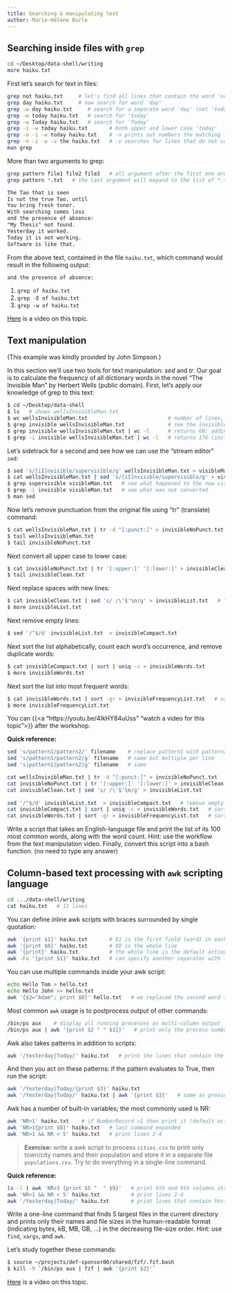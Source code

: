 ```yaml
---
title: Searching & manipulating text
author: Marie-Hélène Burle
---
```


## Searching inside files with `grep`

```.bash
cd ~/Desktop/data-shell/writing
more haiku.txt
```

First let's search for text in files:

```.bash
grep not haiku.txt     # let's find all lines that contain the word 'not'
grep day haiku.txt     # now search for word 'day'
grep -w day haiku.txt     # search for a separate word 'day' (not 'today', etc.)
grep -w today haiku.txt   # search for 'today'
grep -w Today haiku.txt   # search for 'Today'
grep -i -w today haiku.txt       # both upper and lower case 'today'
grep -n -i -w today haiku.txt    # -n prints out numbers the matching lines
grep -n -i -w -v the haiku.txt   # -v searches for lines that do not contain 'the'
man grep
```

More than two arguments to grep:

```.bash
grep pattern file1 file2 file3   # all argument after the first one are assumed to be filenames
grep pattern *.txt   # the last argument will expand to the list of *.txt files
```

<!-- {{< question num="`dissecting a haiku`" >}} -->
```txt
The Tao that is seen
Is not the true Tao, until
You bring fresh toner.
With searching comes loss
and the presence of absence:
"My Thesis" not found.
Yesterday it worked.
Today it is not working.
Software is like that.
```
From the above text, contained in the file `haiku.txt`, which command would result in the following output:
```txt
and the presence of absence:
```
1. `grep of haiku.txt`
2. `grep -E of haiku.txt`
3. `grep -w of haiku.txt`
<!-- {{< /question >}} -->

[Here](https://youtu.be/mbZ8nB-V4zQ) is a video on this topic.

## Text manipulation

(This example was kindly provided by John Simpson.)

In this section we'll use two tools for text manipulation: *sed* and *tr*. Our goal is to calculate the
frequency of all dictionary words in the novel "The Invisible Man" by Herbert Wells (public
domain). First, let's apply our knowledge of grep to this text:

```sh
$ cd ~/Desktop/data-shell
$ ls   # shows wellsInvisibleMan.txt
$ wc wellsInvisibleMan.txt                          # number of lines, words, characters
$ grep invisible wellsInvisibleMan.txt              # see the invisible man
$ grep invisible wellsInvisibleMan.txt | wc -l      # returns 60; adding -w gives the same count
$ grep -i invisible wellsInvisibleMan.txt | wc -l   # returns 176 (includes: invisible Invisible INVISIBLE)
```

Let's sidetrack for a second and see how we can use the "stream editor" `sed`:

```sh
$ sed 's/[iI]nvisible/supervisible/g' wellsInvisibleMan.txt > visibleMan.txt   # make him visible
$ cat wellsInvisibleMan.txt | sed 's/[iI]nvisible/supervisible/g' > visibleMan.txt   # this also works (standard input)
$ grep supervisible visibleMan.txt   # see what happened to the now visible man
$ grep -i invisible visibleMan.txt   # see what was not converted
$ man sed
```

Now let's remove punctuation from the original file using "tr" (translate) command:

```sh
$ cat wellsInvisibleMan.txt | tr -d "[:punct:]" > invisibleNoPunct.txt    # tr only takes standard input
$ tail wellsInvisibleMan.txt
$ tail invisibleNoPunct.txt
```

Next convert all upper case to lower case:

```sh
$ cat invisibleNoPunct.txt | tr '[:upper:]' '[:lower:]' > invisibleClean.txt
$ tail invisibleClean.txt
```

Next replace spaces with new lines:

```sh
$ cat invisibleClean.txt | sed 's/ /\'$'\n/g' > invisibleList.txt   # \'$'\n is a shortcut for a new line
$ more invisibleList.txt
```

Next remove empty lines:

```sh
$ sed '/^$/d' invisibleList.txt  > invisibleCompact.txt
```

Next sort the list alphabetically, count each word's occurrence, and remove duplicate words:

```sh
$ cat invisibleCompact.txt | sort | uniq -c > invisibleWords.txt
$ more invisibleWords.txt
```

Next sort the list into most frequent words:

```sh
$ cat invisibleWords.txt | sort -gr > invisibleFrequencyList.txt   # use 'man sort'
$ more invisibleFrequencyList.txt
```

<!-- > **Exercise:** write a script 'countWords.sh' that takes a text file name as an argument, and returns -->
<!-- > the list of its 100 most common words, i.e. the script should be used as `./countWords.sh -->
<!-- > wellsInvisibleMan.txt`. The script should not leave any intermediate files. Or even better, write a -->
<!-- > function 'countWords()' taking a text file name as an argument. -->

<!-- 10-textManipulation.mkv -->
<!-- {{< yt 4IkHY84uUss 63 >}} -->
You can {{<a "https://youtu.be/4IkHY84uUss" "watch a video for this topic">}} after the workshop.

**Quick reference:**
```sh
sed 's/pattern1/pattern2/' filename    # replace pattern1 with pattern2, one per line
sed 's/pattern1/pattern2/g' filename   # same but multiple per line
sed 's|pattern1|pattern2|g' filename   # same

cat wellsInvisibleMan.txt | tr -d "[:punct:]" > invisibleNoPunct.txt       # remove punctuation; tr only takes standard input
cat invisibleNoPunct.txt | tr '[:upper:]' '[:lower:]' > invisibleClean.txt # convert all upper case to lower case:
cat invisibleClean.txt | sed 's/ /\'$'\n/g' > invisibleList.txt            # replace spaces with new lines;
                                                                           # \'$'\n is a shortcut for a new line
sed '/^$/d' invisibleList.txt  > invisibleCompact.txt   # remove empty lines
cat invisibleCompact.txt | sort | uniq -c > invisibleWords.txt   # sort the list alphabetically, count each word's occurrence
cat invisibleWords.txt | sort -gr > invisibleFrequencyList.txt   # sort the list into most frequent words
```

<!-- {{< question num=39a >}} -->
Write a script that takes an English-language file and print the list of its 100 most common words, along with the word
count. Hint: use the workflow from the text manipulation video. Finally, convert this script into a bash function. (no
need to type any answer)
<!-- {{< /question >}} -->

## Column-based text processing with `awk` scripting language

```sh
cd .../data-shell/writing
cat haiku.txt   # 11 lines
```

You can define inline awk scripts with braces surrounded by single quotation:

```sh
awk '{print $1}' haiku.txt       # $1 is the first field (word) in each line => processing columns
awk '{print $0}' haiku.txt       # $0 is the whole line
awk '{print}' haiku.txt          # the whole line is the default action
awk -Fa '{print $1}' haiku.txt   # can specify another separator with -F ("a" in this case)
```

You can use multiple commands inside your awk script:

```sh
echo Hello Tom > hello.txt
echo Hello John >> hello.txt
awk '{$2="Adam"; print $0}' hello.txt   # we replaced the second word in each line with "Adam"
```

Most common `awk` usage is to postprocess output of other commands:

```sh
/bin/ps aux    # display all running processes as multi-column output
/bin/ps aux | awk '{print $2 " " $11}'   # print only the process number and the command
```

Awk also takes patterns in addition to scripts:

```sh
awk '/Yesterday|Today/' haiku.txt   # print the lines that contain the words Yesterday or Today
```

And then you act on these patterns: if the pattern evaluates to True, then run the script:

```sh
awk '/Yesterday|Today/{print $3}' haiku.txt
awk '/Yesterday|Today/' haiku.txt | awk '{print $3}'   # same as previous line
```

Awk has a number of built-in variables; the most commonly used is NR:

```sh
awk 'NR>1' haiku.txt    # if NumberRecord >1 then print it (default action), i.e. skip the first line
awk 'NR>1{print $0}' haiku.txt   # last command expanded
awk 'NR>1 && NR < 5' haiku.txt   # print lines 2-4
```

> **Exercise:** write a awk script to process `cities.csv` to print only town/city names and their
> population and store it in a separate file `populations.csv`. Try to do everything in a single-line
> command.

**Quick reference:**
```sh
ls -l | awk 'NR>3 {print $5 "  " $9}'   # print 5th and 9th columns starting with line 4
awk 'NR>1 && NR < 5' haiku.txt          # print lines 2-4
awk '/Yesterday|Today/' haiku.txt       # print lines that contain Yesterday or Today
```

<!-- {{< question num=41a >}} -->
Write a one-line command that finds 5 largest files in the current directory and prints only their names and file sizes
in the human-readable format (indicating bytes, kB, MB, GB, ...) in the decreasing file-size order. Hint: use `find`,
`xargs`, and `awk`.
<!-- {{< /question >}} -->

<!-- {{< question num=42 >}} -->
Let's study together these commands:
```sh
$ source ~/projects/def-sponsor00/shared/fzf/.fzf.bash
$ kill -9 `/bin/ps aux | fzf | awk '{print $2}'`
```
<!-- {{< /question >}} -->

[Here](https://youtu.be/BMrL7zoyJH8) is a video on this topic.
